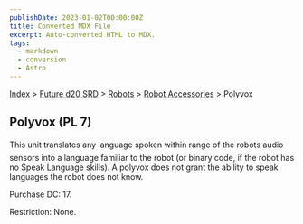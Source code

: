 ```yaml
---
publishDate: 2023-01-02T00:00:00Z
title: Converted MDX File
excerpt: Auto-converted HTML to MDX.
tags:
  - markdown
  - conversion
  - Astro
---
```


[Index](-index) > [Future d20 SRD](future-d20-srd-index) > [Robots](future-d20-srd-robots-index) > [Robot Accessories](future-d20-srd-robots-robot-accessories-index) > Polyvox

## Polyvox (PL 7)

This unit translates any language spoken within range of the robots audio sensors into a language familiar to the robot (or binary code, if the robot has no Speak Language skills). A polyvox does not grant the ability to speak languages the robot does not know.

Purchase DC: 17.

Restriction: None.
